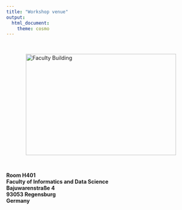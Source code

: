 ```yaml
---
title: "Workshop venue"
output:
  html_document:
    theme: cosmo
---
```


<!-- <style type="text/css"> -->

<!-- body { -->

<!--  background-image: url("coming_soon.jpg"); -->

<!--  background-position: center top; -->

<!--  background-size: 100% auto; -->

<!-- } -->

<!-- </style>  -->

```{=html}
<style type="text/css">
h1.title {
  font-size: 36px;
  color: DarkRed;
  text-align: center;
}
</style>
```

<br/>

<img id="venue" src="images/faculty_building.jpg" alt="Faculty Building" width="400" height="270">
<style type="text/css">
    #venue {
        display: block;
        margin-left: auto;
        margin-right: auto }
</style>

<br/>

<b>
Room H401<br>
Faculty of Informatics and Data Science<br>
Bajuwarenstraße 4<br>
93053 Regensburg<br>
Germany
</b>
 